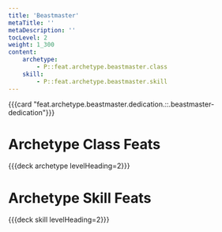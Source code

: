 ```yaml
---
title: 'Beastmaster'
metaTitle: ''
metaDescription: ''
tocLevel: 2
weight: 1_300
content:
    archetype:
        - P::feat.archetype.beastmaster.class
    skill:
        - P::feat.archetype.beastmaster.skill
---
```


{{{card "feat.archetype.beastmaster.dedication.::.beastmaster-dedication"}}}

# Archetype Class Feats

{{{deck archetype levelHeading=2}}}

# Archetype Skill Feats

{{{deck skill levelHeading=2}}}
